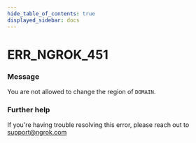 ```yaml
---
hide_table_of_contents: true
displayed_sidebar: docs
---
```



# ERR_NGROK_451

### Message
You are not allowed to change the region of `DOMAIN`.

<ErrorDetails error='err_ngrok_451' />


### Further help
If you're having trouble resolving this error, please reach out to [support@ngrok.com](mailto:support@ngrok.com?subject=Help%20with%20ERR_NGROK_451)

